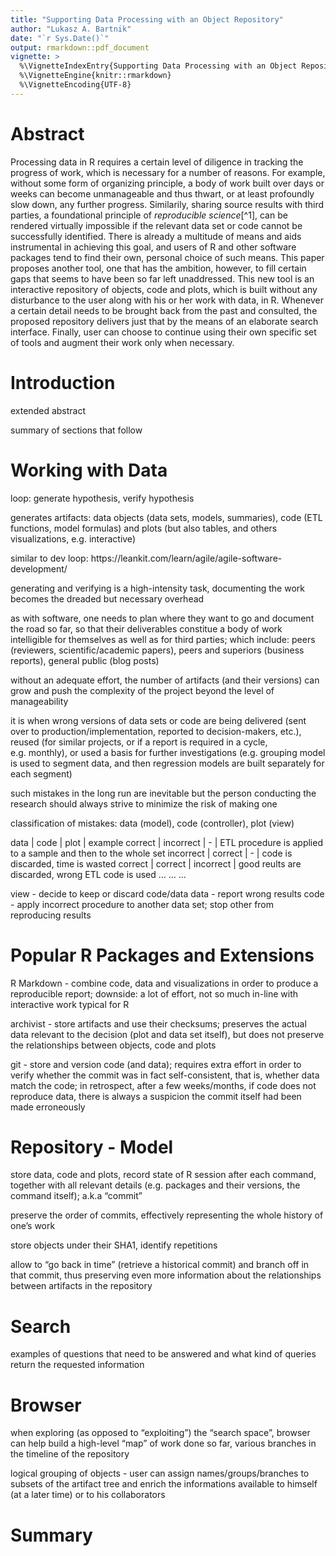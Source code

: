 ```yaml
---
title: "Supporting Data Processing with an Object Repository"
author: "Lukasz A. Bartnik"
date: "`r Sys.Date()`"
output: rmarkdown::pdf_document
vignette: >
  %\VignetteIndexEntry{Supporting Data Processing with an Object Repository}
  %\VignetteEngine{knitr::rmarkdown}
  %\VignetteEncoding{UTF-8}
---
```


# Abstract

Processing data in R requires a certain level of diligence in tracking
the progress of work, which is necessary for a number of reasons. For
example, without some form of organizing principle, a body of work built
over days or weeks can become unmanageable and thus thwart, or at least
profoundly slow down, any further progress. Similarily, sharing source
results with third parties, a foundational principle of _reproducible
science_[^1], can be rendered virtually impossible if the relevant data
set or code cannot be successfully identified. There is already a
multitude of means and aids instrumental in achieving this goal, and
users of R and other software packages tend to find their own, personal
choice of such means. This paper proposes another tool, one that has the
ambition, however, to fill certain gaps that seems to have been so far
left unaddressed. This new tool is an interactive repository of objects,
code and plots, which is built without any disturbance to the user along
with his or her work with data, in R. Whenever a certain detail needs
to be brought back from the past and consulted, the proposed repository
delivers just that by the means of an elaborate search interface.
Finally, user can choose to continue using their own specific set of
tools and augment their work only when necessary.


# Introduction

extended abstract

summary of sections that follow


# Working with Data

loop: generate hypothesis, verify hypothesis

generates artifacts: data objects (data sets, models, summaries), code
(ETL functions, model formulas) and plots (but also tables, and others
visualizations, e.g. interactive)

similar to dev loop: https://leankit.com/learn/agile/agile-software-development/

generating and verifying is a high-intensity task, documenting the
work becomes the dreaded but necessary overhead

as with software, one needs to plan where they want to go and document
the road so far, so that their deliverables constitue a body of work
intelligible for themselves as well as for third parties; which include:
peers (reviewers, scientific/academic papers), peers and superiors
(business reports), general public (blog posts)

without an adequate effort, the number of artifacts (and their versions)
can grow and push the complexity of the project beyond the level of
manageability

it is when wrong versions of data sets or code are being delivered
(sent over to production/implementation, reported to decision-makers,
etc.), reused (for similar projects, or if a report is required in
a cycle, e.g. monthly), or used a basis for further investigations
(e.g. grouping model is used to segment data, and then regression
models are built separately for each segment)

such mistakes in the long run are inevitable but the person conducting
the research should always strive to minimize the risk of making one

classification of mistakes: data (model), code (controller), plot (view)

data      | code      | plot      | example
correct   | incorrect | -         | ETL procedure is applied to a sample and then to the whole set
incorrect | correct   | -         | code is discarded, time is wasted
correct   | correct   | incorrect | good reults are discarded, wrong ETL code is used
... ... ...

view - decide to keep or discard code/data
data - report wrong results
code - apply incorrect procedure to another data set; stop other from reproducing results




# Popular R Packages and Extensions

R Markdown - combine code, data and visualizations in order to produce
a reproducible report; downside: a lot of effort, not so much in-line
with interactive work typical for R

archivist - store artifacts and use their checksums; preserves the
actual data relevant to the decision (plot and data set itself), but
does not preserve the relationships between objects, code and plots

git - store and version code (and data); requires extra effort in order
to verify whether the commit was in fact self-consistent, that is,
whether data match the code; in retrospect, after a few weeks/months,
if code does not reproduce data, there is always a suspicion the commit
itself had been made erroneously


# Repository - Model

store data, code and plots, record state of R session after each command,
together with all relevant details (e.g. packages and their versions, the
command itself); a.k.a "commit"

preserve the order of commits, effectively representing the whole history
of one's work

store objects under their SHA1, identify repetitions

allow to "go back in time" (retrieve a historical commit) and branch off
in that commit, thus preserving even more information about the
relationships between artifacts in the repository



# Search

examples of questions that need to be answered and what kind of queries
return the requested information


# Browser

when exploring (as opposed to "exploiting") the "search space", browser
can help build a high-level "map" of work done so far, various branches
in the timeline of the repository

logical grouping of objects - user can assign names/groups/branches to
subsets of the artifact tree and enrich the informations available to
himself (at a later time) or to his collaborators



# Summary
